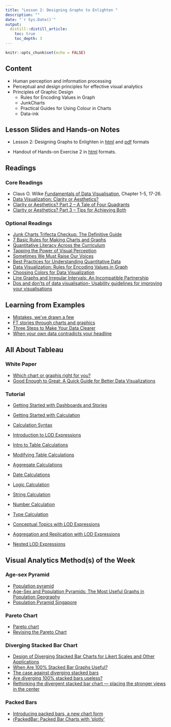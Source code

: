 ```yaml
---
title: "Lesson 2: Designing Graphs to Enlighten "
description: ""
date: "`r Sys.Date()`"
output:
  distill::distill_article:
    toc: true
    toc_depth: 3
---
```


```r
knitr::opts_chunk$set(echo = FALSE)
```

## Content

- Human perception and information processing
- Perceptual and design principles for effective visual analytics
- Principles of Graphic Design
    - Rules for Encoding Values in Graph
    - JunkCharts
    - Practical Guides for Using Colour in Charts
    - Data-ink

## Lesson Slides and Hands-on Notes 

- Lesson 2: Designing Graphs to Enlighten in [html](../lesson/Lesson02/Lesson02-Designing-Graphs-to-Enlighten.html) and [pdf](../lesson/Lesson02/Lesson02-Designing-Graphs-to-Enlighten.pdf) formats

- Handout of Hands-on Exercise 2 in [html](https://r4dsa.netlify.app/posts/2022-01-23-creating-a-pareto-chart-using-ggplot/) formats.


## Readings
### Core Readings

- Claus O. Wilke [Fundamentals of Data Visualisation](https://clauswilke.com/dataviz/), Chapter 1-5, 17-26.
- [Data Visualization: Clarity or Aesthetics?](http://dataremixed.com/2012/05/data-visualization-clarity-or-aesthetics/)
- [Clarity or Aesthetics? Part 2 – A Tale of Four Quadrants](http://dataremixed.com/2012/05/clarity-or-aesthetics-part-2-a-tale-of-four-quadrants/) 
- [Clarity or Aesthetics? Part 3 – Tips for Achieving Both](http://dataremixed.com/2012/06/clarity-or-aesthetics-part-3-tips-for-achieving-both/)

### Optional Readings

- [Junk Charts Trifecta Checkup: The Definitive Guide](http://junkcharts.typepad.com/junk_charts/junk-charts-trifecta-checkup-the-definitive-guide.html)
- [7 Basic Rules for Making Charts and Graphs](http://flowingdata.com/2010/07/22/7-basic-rules-for-making-charts-and-graphs/)
- [Quantitative Literacy Across the Curriculum](http://www.perceptualedge.com/articles/visual_business_intelligence/quantitative_literacy_across_curriculum.pdf)
- [Tapping the Power of Visual Perception](http://www.perceptualedge.com/articles/ie/visual_perception.pdf) 
- [Sometimes We Must Raise Our Voices](http://www.perceptualedge.com/articles/visual_business_intelligence/sometimes_we_must_raise_our_voices.pdf)
- [Best Practices for Understanding Quantitative Data](http://www.perceptualedge.com/articles/b-eye/quantitative_data.pdf)
- [Data Visualization: Rules for Encoding Values in Graph](http://www.perceptualedge.com/articles/b-eye/encoding_values_in_graph.pdf)
- [Choosing Colors for Data Visualization](http://www.perceptualedge.com/articles/b-eye/choosing_colors.pdf)
- [Line Graphs and Irregular Intervals: An Incompatible Partnership](http://www.perceptualedge.com/articles/visual_business_intelligence/line_graphs_and_irregular_intervals.pdf)
- [Dos and don’ts of data visualisation- Usability guidelines for improving your visualisations](https://www.eea.europa.eu/data-and-maps/daviz/learn-more/chart-dos-and-donts) 

 
## Learning from Examples

- [Mistakes, we’ve drawn a few](https://medium.economist.com/mistakes-weve-drawn-a-few-8cdd8a42d368)
- [FT stories through charts and graphics](https://www.ft.com/graphics)
- [Three Steps to Make Your Data Clearer](https://www.tableau.com/sites/default/files/whitepapers/three_steps_to_make_your_data_clearer_the_gi_tableau_guide.pdf)
- [When your own data contradicts your headline](http://www.thefunctionalart.com/2019/03/when-your-own-data-contradicts-your.html)

## All About Tableau
### White Paper

- [Which chart or graphis right for you?](https://www.tableau.com/sites/default/files/whitepapers/which_chart_or_graph_v2.pdf)
- [Good Enough to Great: A Quick Guide for Better Data Visualizations](https://www.tableau.com/sites/default/files/whitepapers/goodenoughtogreat.pdf)

### Tutorial

* [Getting Started with Dashboards and Stories](https://www.tableau.com/learn/tutorials/on-demand/getting-started-dashboards-and-stories)

- [Getting Started with Calculation](https://www.tableau.com/learn/tutorials/on-demand/getting-started-calculations)

- [Calculation Syntax](https://www.tableau.com/learn/tutorials/on-demand/calculation-syntax)

- [Introduction to LOD Expressions](https://www.tableau.com/learn/tutorials/on-demand/introduction-lod-expressions)

- [Intro to Table Calculations](https://www.tableau.com/learn/tutorials/on-demand/intro-table-calculations)

- [Modifying Table Calculations](https://www.tableau.com/learn/tutorials/on-demand/modifying-table-calculations)

- [Aggregate Calculations](https://www.tableau.com/learn/tutorials/on-demand/aggregate-calculations)

- [Date Calculations](https://www.tableau.com/learn/tutorials/on-demand/date-calculations)

- [Logic Calculation](https://www.tableau.com/learn/tutorials/on-demand/logic-calculations)

- [String Calculation](https://www.tableau.com/learn/tutorials/on-demand/string-calculations)

- [Number Calculation](https://www.tableau.com/learn/tutorials/on-demand/number-calculations)

- [Type Calculation](https://www.tableau.com/learn/tutorials/on-demand/type-calculations)

- [Conceptual Topics with LOD Expressions](https://www.tableau.com/learn/tutorials/on-demand/conceptual-topics-lod-expressions)

- [Aggregation and Replication with LOD Expressions](https://www.tableau.com/learn/tutorials/on-demand/aggregation-and-replication-lod-expressions)

- [Nested LOD Expressions](https://www.tableau.com/learn/tutorials/on-demand/nested-lod-expressions)


## Visual Analytics Method(s) of the Week
### Age-sex Pyramid

- [Population pyramid](https://en.wikipedia.org/wiki/Population_pyramid)
- [Age-Sex and Population Pyramids: The Most Useful Graphs in Population Geography](https://www.thoughtco.com/age-sex-pyramids-and-population-pyramids-1435272)
- [Population Pyramid Singapore](https://www.populationpyramid.net/singapore/2017/)

### Pareto Chart
- [Pareto chart](https://en.wikipedia.org/wiki/Pareto_chart)
- [Revising the Pareto Chart](https://www-tandfonline-com.libproxy.smu.edu.sg/doi/abs/10.1198/000313006X152243)

### Diverging Stacked Bar Chart
- [Design of Diverging Stacked Bar Charts for Likert Scales and Other Applications](https://www.jstatsoft.org/article/view/v057i05)
- [When Are 100% Stacked Bar Graphs Useful?](https://www.perceptualedge.com/blog/?p=2239)
- [The case against diverging stacked bars](https://blog.datawrapper.de/divergingbars/)
- [Are diverging 100% stacked bars useless?](https://www.linkedin.com/pulse/diverging-100-stacked-bars-useless-daniel-zvinca/?published=t)
- [Rethinking the divergent stacked bar chart — placing the stronger views in the center](https://www.datarevelations.com/rethinkingdivergent.html)

### Packed Bars
- [Introducing packed bars, a new chart form](https://community.jmp.com/t5/JMP-Blog/Introducing-packed-bars-a-new-chart-form/ba-p/39972#)
- [rPackedBar: Packed Bar Charts with 'plotly'](https://cran.r-project.org/web/packages/rPackedBar/index.html)


